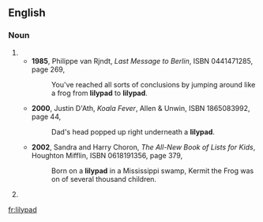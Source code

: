 ==English==

===Noun===
{{en-noun|head=[[lily]][[pad]]}}
# {{alternative spelling of|lily pad}}
#* '''1985''', Philippe van Rjndt, ''Last Message to Berlin'', ISBN 0441471285, page 269,
#*: You've reached all sorts of conclusions by jumping around like a frog from '''lilypad''' to '''lilypad'''.
#* '''2000''', Justin D'Ath, ''Koala Fever'', Allen & Unwin, ISBN 1865083992, page 44,
#*: Dad's head popped up right underneath a '''lilypad'''.
#* '''2002''', Sandra and Harry Choron, ''The All-New Book of Lists for Kids'', Houghton Mifflin, ISBN 0618191356, page 379,
#*: Born on a '''lilypad''' in a Mississippi swamp, Kermit the Frog was on of several thousand children.
# 

[[fr:lilypad]]